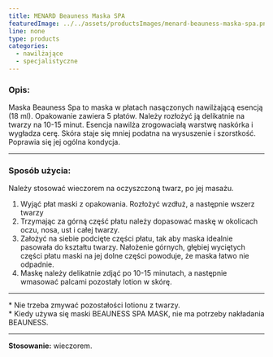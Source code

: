 ```yaml
---
title: MENARD Beauness Maska SPA
featuredImage: ../../assets/productsImages/menard-beauness-maska-spa.png
line: none
type: products
categories:
  - nawilżające
  - specjalistyczne
---
```


<h3>Opis:</h3>

Maska Beauness Spa to maska w płatach nasączonych nawilżającą esencją (18 ml). Opakowanie zawiera 5 płatów. Należy rozłożyć ją delikatnie na twarzy na 10-15 minut. Esencja nawilża zrogowaciałą warstwę naskórka i wygładza cerę. Skóra staje się mniej podatna na wysuszenie i szorstkość. Poprawia się jej ogólna kondycja.

---

### Sposób użycia:

Należy stosować wieczorem na oczyszczoną twarz, po jej masażu.

1. Wyjąć płat maski z opakowania. Rozłożyć wzdłuż, a następnie wszerz twarzy
2. Trzymając za górną część płatu należy dopasować maskę w okolicach oczu, nosa, ust i całej twarzy.
3. Założyć na siebie podcięte części płatu, tak aby maska idealnie pasowała do kształtu twarzy. Nałożenie górnych, głębiej wyciętych części płatu maski na jej dolne części powoduje, że maska łatwo nie odpadnie.
4. Maskę należy delikatnie zdjąć po 10-15 minutach, a następnie wmasować palcami pozostały lotion w skórę.

---

\* Nie trzeba zmywać pozostałości lotionu z twarzy.<br />\* Kiedy używa się maski BEAUNESS SPA MASK, nie ma potrzeby nakładania BEAUNESS.

---

**Stosowanie:** wieczorem.
